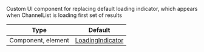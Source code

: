 Custom UI component for replacing default loading indicator, which appears when ChannelList is loading first set of results

<!-- TODO: Change to new docs -->
| Type | Default |
| - | - |
| Component, element | [LoadingIndicator](#) |
